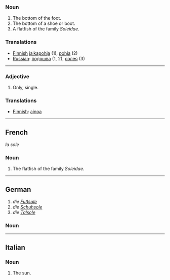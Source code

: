 ===Noun===

#The bottom of the foot.
#The bottom of a shoe or boot.
#A flatfish of the family ''Soleidae''.

===Translations===

*[[Finnish]] [[jalkapohja]] (1), [[pohja]] (2)
*[[Russian]]: [[подошва]] (1, 2), [[солея]] (3)
----
===Adjective===

#Only, single.

===Translations===
* [[Finnish]]: [[ainoa]]

----
==French==
''la sole''

===Noun===

#The flatfish of the family ''Soleidae''.
----
==German==
#''die [[Fuß]]sole''
#''die [[Schuh]]sole''
#''die [[Tal]]sole''

===Noun===


----
==Italian==

===Noun===

#The sun.